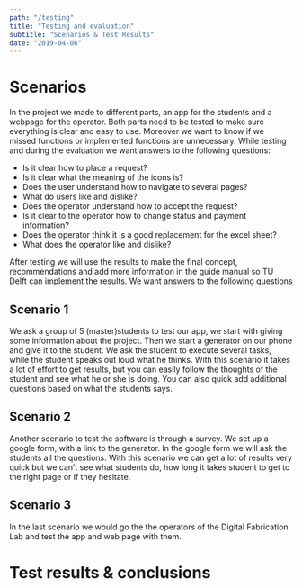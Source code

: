 ```yaml
---
path: "/testing"
title: "Testing and evaluation"
subtitle: "Scenarios & Test Results"
date: "2019-04-06"
---
```


# Scenarios

In the project we made to different parts, an app for the students and a webpage for the operator. Both parts need to be tested to make sure everything is clear and easy to use. Moreover we want to know if we missed functions or implemented functions are unnecessary. While testing and during the evaluation we want answers to the following questions:

- Is it clear how to place a request?
- Is it clear what the meaning of the icons is?
- Does the user understand how to navigate to several pages?
- What do users like and dislike?
- Does the operator understand how to accept the request?
- Is it clear to the operator how to change status and payment information?
- Does the operator think it is a good replacement for the excel sheet?
- What does the operator like and dislike?

After testing we will use the results to make the final concept, recommendations and add more information in the guide manual so TU Delft can implement the results. We want answers to the following questions

## Scenario 1

We ask a group of 5 (master)students to test our app, we start with giving some information about the project. Then we start a generator on our phone and give it to the student. We ask the student to execute several tasks, while the student speaks out loud what he thinks. With this scenario it takes a lot of effort to get results, but you can easily follow the thoughts of the student and see what he or she is doing. You can also quick add additional questions based on what the students says.

## Scenario 2

Another scenario to test the software is through a survey. We set up a google form, with a link to the generator. In the google form we will ask the students all the questions. With this scenario we can get a lot of results very quick but we can’t see what students do, how long it takes student to get to the right page or if they hesitate.

## Scenario 3

In the last scenario we would go the the operators of the Digital Fabrication Lab and test the app and web page with them.

# Test results & conclusions
